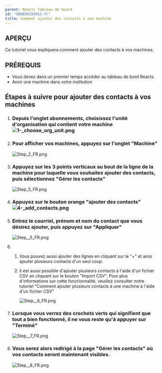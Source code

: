 ```yaml
---
parent: Reacts Tableau de board
id: "360050155812-fr"
title: Comment ajouter des contacts à une machine
---
```

APERÇU
------

Ce tutoriel vous expliquera comment ajouter des contacts à vos machines.

PRÉREQUIS
---------

*   Vous devez dans un premier temps accéder au tableau de bord Reacts.
*   Avoir une machine dans votre institution

Étapes à suivre pour ajouter des contacts à vos machines
--------------------------------------------------------

1.  ### Depuis l'onglet abonnements, choisissez l'unité d'organisation qui contient votre machine![1-_choose_org_unit.png](@assets/attachments/1-_choose_org_unit.png)
    
2.  ### Pour afficher vos machines, appuyez sur l'onglet "Machine"  
    ![Step_2_FR.png](@assets/attachments/Step_2_FR.png)
      
    
3.  ### Appuyez sur les 3 points verticaux au bout de la ligne de la machine pour laquelle vous souhaitez ajouter des contacts, puis sélectionnez "Gérer les contacts"  
    ![Step_3_FR.png](@assets/attachments/Step_3_FR.png)
      
    
4.  ### Appuyez sur le bouton orange "ajouter des contacts"![4-_add_contacts.png](@assets/attachments/4-_add_contacts.png)
    
5.  ### Entrez le courriel, prénom et nom du contact que vous désirez ajouter, puis appuyez sur "Appliquer"  
    ![Step__5_FR.png](@assets/attachments/Step__5_FR.png)
    
6.  1.  Vous pouvez aussi ajouter des lignes en cliquant sur le "+" et ainsi ajouter plusieurs contacts d'un seul coup.
    2.  Il est aussi possible d'ajouter plusieurs contacts à l'aide d'un fichier CSV en cliquant sur le bouton "Import CSV". Pour plus d'informations sur cette fonctionnalité, veuillez consulter notre tutoriel "Comment ajouter plusieurs contacts à une machine à l'aide d'un fichier CSV"  
          
        ![Step__6_FR.png](@assets/attachments/Step__6_FR.png)
          
        
7.  ### Lorsque vous verrez des crochets verts qui signifient que tout a bien fonctionné, il ne vous reste qu'à appuyer sur "Terminé"  
      
    ![Step__7_FR.png](@assets/attachments/Step__7_FR.png)
      
    
8.  ### Vous serez alors redirigé à la page "Gérer les contacts" où vos contacts seront maintenant visibles.  
    ![Step__8_FR.png](@assets/attachments/Step__8_FR.png)
